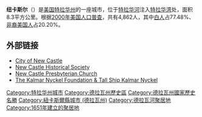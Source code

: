 {{Infobox settlement
|name                     = 紐卡斯爾
|native_name              = New Castle, Delaware
|native_name_lang         = en

|subdivision_type         = 國家
|subdivision_name         = [[美國|美國]]
|subdivision_type1        = [[美國州份|州]]
|subdivision_name1        = [[德拉瓦州|德拉瓦州]]
|subdivision_type2        = [[德拉瓦州行政區劃|縣]]
|subdivision_name2        = [[紐卡斯爾縣|紐卡斯爾縣]]

|population_as_of         = [[2010年|2010年]]
|population_total         = 5285
|population_density_sq_mi = 1576.05

|elevation_footnotes      = 
|elevation_ft             = 10

|timezone                 = [[北美東部時區|北美東部時區 (EST)]]
|utc_offset               = -5
|timezone_DST             = EDT
|utc_offset_DST           = -4

|postal_code_type         = [[美國郵遞區號|ZIP Code]]
|postal_code              = 19720-19721、19726
}}

'''纽卡斯尔'''（{{lang-en|New Castle}}）是[[美国|美国]][[特拉华州|特拉华州]]的一座城市，位于[[特拉华河|特拉华河]]注入[[特拉华湾|特拉华湾]]处，面积8.3平方公里。根据[[2000年美国人口普查|2000年美国人口普查]]，共有4,862人，其中[[白人|白人]]占77.48%、[[非裔美国人|非裔美国人]]占20.20%。

==外部链接==
* [https://web.archive.org/web/20041216153853/http://newcastlecity.net/ City of New Castle]
* [http://www.newcastlehistory.org/ New Castle Historical Society] {{Wayback|url=http://www.newcastlehistory.org/ |date=20210402035213 }}
* [http://www.newcastlepreschurch.org/ New Castle Presbyterian Church] {{Wayback|url=http://www.newcastlepreschurch.org/ |date=20210227002515 }}
* [http://www.kalmarnyckel.org The Kalmar Nyckel Foundation & Tall Ship Kalmar Nyckel] {{Wayback|url=http://www.kalmarnyckel.org/ |date=20210330071037 }}

{{紐卡斯爾縣 (特拉華州)}}
{{Delaware}}

{{DEFAULTSORT:New Castle, Delaware}}
[[Category:特拉华州城市|Category:特拉华州城市]]
[[Category:德拉瓦州歷史區|Category:德拉瓦州歷史區]]
[[Category:德拉瓦州國家歷史名勝|Category:德拉瓦州國家歷史名勝]]
[[Category:紐卡斯爾縣城市_(德拉瓦州)|Category:紐卡斯爾縣城市 (德拉瓦州)]]
[[Category:德拉瓦河聚居地|Category:德拉瓦河聚居地]]
[[Category:1651年建立的聚居地|Category:1651年建立的聚居地]]

{{Delaware-geo-stub}}